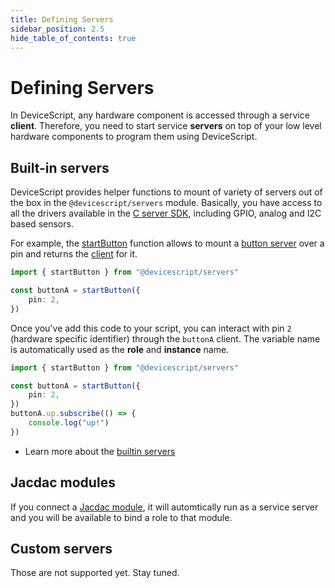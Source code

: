 ```yaml
---
title: Defining Servers
sidebar_position: 2.5
hide_table_of_contents: true
---
```


# Defining Servers

In DeviceScript, any hardware component is accessed through a service **client**.
Therefore, you need to start service **servers** on top of your
low level hardware components to program them using DeviceScript.

## Built-in servers

DeviceScript provides helper functions to mount of variety of servers out of the box
in the `@devicescript/servers` module. Basically, you have access to all the drivers available in the [C server SDK](https://github.com/microsoft/jacdac-c/tree/main/drivers),
including GPIO, analog and I2C based sensors.

For example, the [startButton](/api/servers/button) function allows to mount a [button server](https://microsoft.github.io/jacdac-docs/services/button)
over a pin and returns the [client](/api/clients/button) for it.

```ts no-run
import { startButton } from "@devicescript/servers"

const buttonA = startButton({
    pin: 2,
})
```

Once you've add this code to your script, you can interact with pin `2` (hardware specific identifier) through the `buttonA` client.
The variable name is automatically used as the **role** and **instance** name.

```ts no-run
import { startButton } from "@devicescript/servers"

const buttonA = startButton({
    pin: 2,
})
buttonA.up.subscribe(() => {
    console.log("up!")
})
```

-   Learn more about the [builtin servers](/api/servers)

## Jacdac modules

If you connect a [Jacdac module](https://aka.ms/jacdac), it will automtically run as a service server and
you will be available to bind a role to that module.

## Custom servers

Those are not supported yet. Stay tuned.
